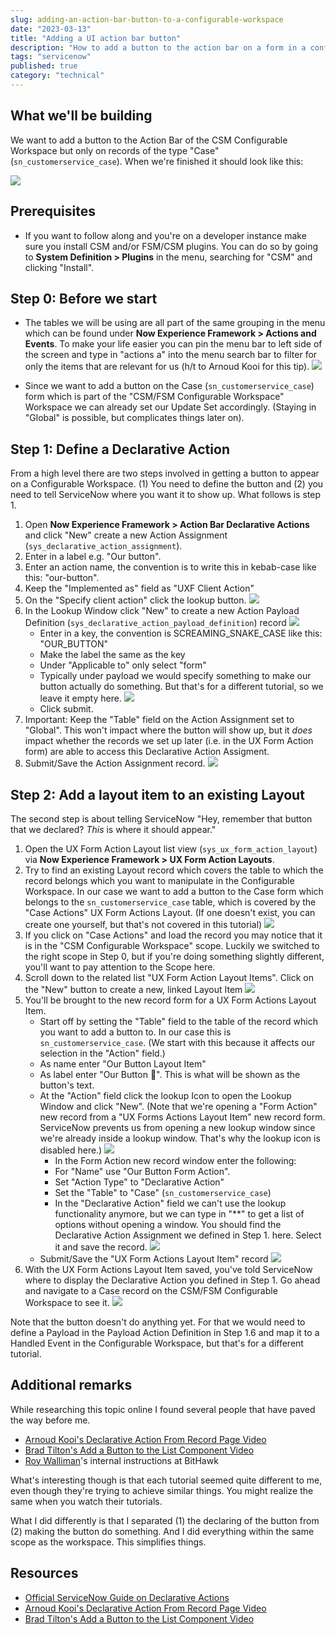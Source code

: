 ```yaml
---
slug: adding-an-action-bar-button-to-a-configurable-workspace
date: "2023-03-13"
title: "Adding a UI action bar button"
description: "How to add a button to the action bar on a form in a configurable workspace."
tags: "servicenow"
published: true
category: "technical"
---
```


## What we'll be building

We want to add a button to the Action Bar of the CSM Configurable Workspace but only on records of the type "Case" (`sn_customerservice_case`). When we're finished it should look like this:

![](./../images/20230310161519.png)

## Prerequisites

- If you want to follow along and you're on a developer instance make sure you install CSM and/or FSM/CSM plugins. You can do so by going to **System Definition > Plugins** in the menu, searching for "CSM" and clicking "Install".

## Step 0: Before we start

- The tables we will be using are all part of the same grouping in the menu which can be found under **Now Experience Framework > Actions and Events**. To make your life easier you can pin the menu bar to left side of the screen and type in "actions a" into the menu search bar to filter for only the items that are relevant for us (h/t to Arnoud Kooi for this tip). ![](./../images/20230311055309.png)

- Since we want to add a button on the Case (`sn_customerservice_case`) form which is part of the "CSM/FSM Configurable Workspace" Workspace we can already set our Update Set accordingly. (Staying in "Global" is possible, but complicates things later on).

## Step 1: Define a Declarative Action

From a high level there are two steps involved in getting a button to appear on a Configurable Workspace. (1) You need to define the button and (2) you need to tell ServiceNow where you want it to show up. What follows is step 1.

1. Open **Now Experience Framework > Action Bar Declarative Actions** and click "New" create a new Action Assignment (`sys_declarative_action_assignment`).
2. Enter in a label e.g. "Our button".
3. Enter an action name, the convention is to write this in kebab-case like this: "our-button".
4. Keep the "Implemented as" field as "UXF Client Action"
5. On the "Specify client action" click the lookup button. ![](./../images/20230311060213.png)
6. In the Lookup Window click "New" to create a new Action Payload Definition (`sys_declarative_action_payload_definition`) record ![](./../images/20230311060403.png)
   - Enter in a key, the convention is SCREAMING_SNAKE_CASE like this: "OUR_BUTTON"
   - Make the label the same as the key
   - Under "Applicable to" only select "form"
   - Typically under payload we would specify something to make our button actually do something. But that's for a different tutorial, so we leave it empty here. ![](./../images/20230311060813.png)
   - Click submit.
7. Important: Keep the "Table" field on the Action Assignment set to "Global". This won't impact where the button will show up, but it _does_ impact whether the records we set up later (i.e. in the UX Form Action form) are able to access this Declarative Action Assigment.
8. Submit/Save the Action Assignment record. ![](./../images/20230311060951.png)

## Step 2: Add a layout item to an existing Layout

The second step is about telling ServiceNow "Hey, remember that button that we declared? _This_ is where it should appear."

1. Open the UX Form Action Layout list view (`sys_ux_form_action_layout`) via **Now Experience Framework > UX Form Action Layouts**.
2. Try to find an existing Layout record which covers the table to which the record belongs which you want to manipulate in the Configurable Workspace. In our case we want to add a button to the Case form which belongs to the `sn_customerservice_case` table, which is covered by the "Case Actions" UX Form Actions Layout. (If one doesn't exist, you can create one yourself, but that's not covered in this tutorial) ![](./../images/20230311061611.png)
3. If you click on "Case Actions" and load the record you may notice that it is in the "CSM Configurable Workspace" scope. Luckily we switched to the right scope in Step 0, but if you're doing something slightly different, you'll want to pay attention to the Scope here.
4. Scroll down to the related list "UX Form Action Layout Items". Click on the "New" button to create a new, linked Layout Item ![](./../images/20230311061935.png)
5. You'll be brought to the new record form for a UX Form Actions Layout Item.
   - Start off by setting the "Table" field to the table of the record which you want to add a button to. In our case this is `sn_customerservice_case`. (We start with this because it affects our selection in the "Action" field.)
   - As name enter "Our Button Layout Item"
   - As label enter "Our Button 👋". This is what will be shown as the button's text.
   - At the "Action" field click the lookup Icon to open the Lookup Window and click "New". (Note that we're opening a "Form Action" new record from a "UX Forms Actions Layout Item" new record form. ServiceNow prevents us from opening a new lookup window since we're already inside a lookup window. That's why the lookup icon is disabled here.) ![](./../images/20230311063258.png)
     - In the Form Action new record window enter the following:
     - For "Name" use "Our Button Form Action".
     - Set "Action Type" to "Declarative Action"
     - Set the "Table" to "Case" (`sn_customerservice_case`)
     - In the "Declarative Action" field we can't use the lookup functionality anymore, but we can type in "\*\*" to get a list of options without opening a window. You should find the Declarative Action Assignment we defined in Step 1. here. Select it and save the record. ![](./../images/20230311064259.png)
   - Submit/Save the "UX Form Actions Layout Item" record ![](./../images/20230311064825.png)
6. With the UX Form Actions Layout Item saved, you've told ServiceNow where to display the Declarative Action you defined in Step 1. Go ahead and navigate to a Case record on the CSM/FSM Configurable Workspace to see it. ![](./../images/20230311065106.png)

Note that the button doesn't do anything yet. For that we would need to define a Payload in the Payload Action Definition in Step 1.6 and map it to a Handled Event in the Configurable Workspace, but that's for a different tutorial.

## Additional remarks

While researching this topic online I found several people that have paved the way before me.

- [Arnoud Kooi's Declarative Action From Record Page Video](https://www.youtube.com/watch?v=C8KDDHUvNO8)
- [Brad Tilton's Add a Button to the List Component Video](https://www.youtube.com/watch?v=lTDa8nFRvmU)
- [Roy Walliman](https://www.servicenow.com/community/user/viewprofilepage/user-id/270338)'s internal instructions at BitHawk

What's interesting though is that each tutorial seemed quite different to me, even though they're trying to achieve similar things. You might realize the same when you watch their tutorials.

What I did differently is that I separated (1) the declaring of the button from (2) making the button do something. And I did everything within the same scope as the workspace. This simplifies things.

## Resources

- [Official ServiceNow Guide on Declarative Actions](https://www.servicenow.com/community/next-experience-articles/introduction-to-declarative-actions/ta-p/2332003)
- [Arnoud Kooi's Declarative Action From Record Page Video](https://www.youtube.com/watch?v=C8KDDHUvNO8)
- [Brad Tilton's Add a Button to the List Component Video](https://www.youtube.com/watch?v=lTDa8nFRvmU)

